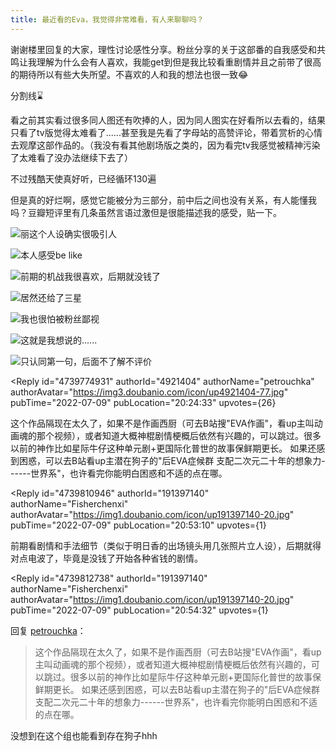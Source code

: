 ```yaml
---
title: 最近看的Eva，我觉得非常难看，有人来聊聊吗？
---
```



<Forum groupName="动画番剧" groupUrl="https://www.douban.com/group/596353/" archivedAt="2025-05-17T04:58:05.740Z">
  <Post
    id="270504840"
    title="最近看的Eva，我觉得非常难看，有人来聊聊吗？"
    url="https://www.douban.com/group/topic/270504840/?_spm_id=MTQ3ODQ2Njg4"
    pubTime="2024-12-19"
    highlightUserId="191397140"
  >
谢谢楼里回复的大家，理性讨论感性分享。粉丝分享的关于这部番的自我感受和共鸣让我理解为什么会有人喜欢，我能get到但是我比较看重剧情并且之前带了很高的期待所以有些大失所望。不喜欢的人和我的想法也很一致😂

分割线⌛️

看之前其实看过很多同人图还有吹捧的人，因为同人图实在好看所以去看的，结果只看了tv版觉得太难看了......甚至我是先看了字母站的高赞评论，带着赏析的心情去观摩这部作品的。（我没有看其他剧场版之类的，因为看完tv我感觉被精神污染了太难看了没办法继续下去了）

不过残酷天使真好听，已经循环130遍

但是真的好烂啊，感觉它能被分为三部分，前中后之间也没有关系，有人能懂我吗？豆瓣短评里有几条虽然言语过激但是很能描述我的感受，贴一下。

![丽这个人设确实很吸引人](https://img9.doubanio.com/view/group_topic/l/public/p558456836.webp)

![本人感受be
like](https://img1.doubanio.com/view/group_topic/l/public/p558456840.webp)

![前期的机战我很喜欢，后期就没钱了](https://img9.doubanio.com/view/group_topic/l/public/p558456834.webp)

![居然还给了三星](https://img1.doubanio.com/view/group_topic/l/public/p558456839.webp)

![我也很怕被粉丝鄙视](https://img3.doubanio.com/view/group_topic/l/public/p558456842.webp)

![这就是我想说的......](https://img3.doubanio.com/view/group_topic/l/public/p558456837.webp)

![只认同第一句，后面不了解不评价](https://img2.doubanio.com/view/group_topic/l/public/p558456841.webp)

<Reply
  id="4739774931"
  authorId="4921404"
  authorName="petrouchka"
  authorAvatar="https://img3.doubanio.com/icon/up4921404-77.jpg"
  pubTime="2022-07-09"
  pubLocation="20:24:33"
  upvotes={26}
>
这个作品隔现在太久了，如果不是作画西厨（可去B站搜"EVA作画"，看up主叫动画魂的那个视频），或者知道大概神棍剧情梗概后依然有兴趣的，可以跳过。很多以前的神作比如星际牛仔这种单元剧+更国际化普世的故事保鲜期更长。
如果还感到困惑，可以去B站看up主潜在狗子的"后EVA症候群
支配二次元二十年的想象力------世界系"，也许看完你能明白困惑和不适的点在哪。
</Reply>

<Reply
  id="4739810946"
  authorId="191397140"
  authorName="Fisherchenxi"
  authorAvatar="https://img1.doubanio.com/icon/up191397140-20.jpg"
  pubTime="2022-07-09"
  pubLocation="20:53:10"
  upvotes={1}
>
前期看剧情和手法细节（类似于明日香的出场镜头用几张照片立人设），后期就得对点电波了，毕竟是没钱了开始各种省钱的剧情。
</Reply>

<Reply
  id="4739812738"
  authorId="191397140"
  authorName="Fisherchenxi"
  authorAvatar="https://img1.doubanio.com/icon/up191397140-20.jpg"
  pubTime="2022-07-09"
  pubLocation="20:54:32"
  upvotes={1}
>
回复 [petrouchka](https://www.douban.com/people/4921404/)：
 > 这个作品隔现在太久了，如果不是作画西厨（可去B站搜"EVA作画"，看up主叫动画魂的那个视频），或者知道大概神棍剧情梗概后依然有兴趣的，可以跳过。很多以前的神作比如星际牛仔这种单元剧+更国际化普世的故事保鲜期更长。
> 如果还感到困惑，可以去B站看up主潜在狗子的"后EVA症候群
> 支配二次元二十年的想象力------世界系"，也许看完你能明白困惑和不适的点在哪。

没想到在这个组也能看到存在狗子hhh
</Reply>
  </Post>
</Forum>
